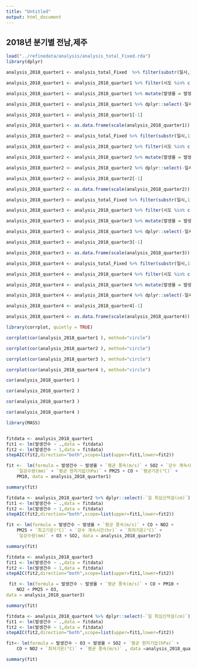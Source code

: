 ```yaml
---
title: "Untitled"
output: html_document
---
```


##  2018년 분기별 전남,제주

```r

load("../refinedata/analysis/analysis_total_Fixed.rda")
library(dplyr)


```

```r

analysis_2018_quarter1 <- analysis_total_Fixed  %>% filter(substr(일시,1,7)=='2017-12'|substr(일시,1,7)=='2018-01'|substr(일시,1,7)=='2018-02')

analysis_2018_quarter1 <- analysis_2018_quarter1 %>% filter(시도 %in% c("전남","제주")) 

analysis_2018_quarter1 <- analysis_2018_quarter1 %>% mutate(발생율 = 발생건수/인구수*10000)

analysis_2018_quarter1 <- analysis_2018_quarter1 %>% dplyr::select(-일시,-시도,-PM10등급,-PM25등급,-년도,-인구수,-`최다풍향(16방위)`)

analysis_2018_quarter1 <- analysis_2018_quarter1[-1]

analysis_2018_quarter1 <- as.data.frame(scale(analysis_2018_quarter1))


```


```r

analysis_2018_quarter2 <- analysis_total_Fixed %>% filter(substr(일시,1,7)=='2018-03'|substr(일시,1,7)=='2018-04'|substr(일시,1,7)=='2018-05')

analysis_2018_quarter2 <- analysis_2018_quarter2 %>% filter(시도 %in% c("전남","제주")) 

analysis_2018_quarter2 <- analysis_2018_quarter2 %>% mutate(발생율 = 발생건수/인구수*10000)

analysis_2018_quarter2 <- analysis_2018_quarter2 %>% dplyr::select(-일시,-시도,-PM10등급,-PM25등급,-년도,-인구수,-`최다풍향(16방위)`)

analysis_2018_quarter2 <- analysis_2018_quarter2[-1]

analysis_2018_quarter2 <- as.data.frame(scale(analysis_2018_quarter2))

```


```r

analysis_2018_quarter3 <- analysis_total_Fixed %>% filter(substr(일시,1,7)=='2018-06'|substr(일시,1,7)=='2018-07'|substr(일시,1,7)=='2018-08')

analysis_2018_quarter3 <- analysis_2018_quarter3 %>% filter(시도 %in% c("전남","제주"))

analysis_2018_quarter3 <- analysis_2018_quarter3 %>% mutate(발생율 = 발생건수/인구수*10000)

analysis_2018_quarter3 <- analysis_2018_quarter3 %>% dplyr::select(-일시,-시도,-PM10등급,-PM25등급,-년도,-인구수,-`최다풍향(16방위)`,-`일 최심신적설(cm)`,-`일강수량(mm)`,-`강수 계속시간(hr)`)

analysis_2018_quarter3 <- analysis_2018_quarter3[-1]

analysis_2018_quarter3 <- as.data.frame(scale(analysis_2018_quarter3))

```


```r

analysis_2018_quarter4 <- analysis_total_Fixed %>% filter(substr(일시,1,7)=='2018-09'|substr(일시,1,7)=='2018-10'|substr(일시,1,7)=='2018-11')

analysis_2018_quarter4 <- analysis_2018_quarter4 %>% filter(시도 %in% c("전남","제주")) 

analysis_2018_quarter4 <- analysis_2018_quarter4 %>% mutate(발생율 = 발생건수/인구수*10000)

analysis_2018_quarter4 <- analysis_2018_quarter4 %>% dplyr::select(-일시,-시도,-PM10등급,-PM25등급,-년도,-인구수,-`최다풍향(16방위)`)

analysis_2018_quarter4 <- analysis_2018_quarter4[-1]

analysis_2018_quarter4 <- as.data.frame(scale(analysis_2018_quarter4))

```



```r

library(corrplot, quietly = TRUE)

corrplot(cor(analysis_2018_quarter1 ), method="circle")

```


```r
corrplot(cor(analysis_2018_quarter2 ), method="circle")

```


```r
corrplot(cor(analysis_2018_quarter3 ), method="circle")

```


```r
corrplot(cor(analysis_2018_quarter4 ), method="circle")

```

```r
cor(analysis_2018_quarter1 )

```


```r
cor(analysis_2018_quarter2 )

```

```r
cor(analysis_2018_quarter3 )

```

```r
cor(analysis_2018_quarter4 )

```


```r

library(MASS)


fitdata <- analysis_2018_quarter1
fit1 <- lm(발생건수 ~ .,data = fitdata)
fit2 <- lm(발생건수 ~ 1,data = fitdata)
stepAIC(fit2,direction="both",scope=list(upper=fit1,lower=fit2))

```

```r
fit <-  lm(formula = 발생건수 ~ 발생율 + `평균 풍속(m/s)` + SO2 + `강수 계속시간(hr)` + 
    `일강수량(mm)` + `평균 현지기압(hPa)` + PM25 + CO + `평균기온(°C)` + 
    PM10, data = analysis_2018_quarter1)

summary(fit)

```



```r
fitdata <- analysis_2018_quarter2 %>% dplyr::select(-`일 최심신적설(cm)`)
fit1 <- lm(발생건수 ~ .,data = fitdata)
fit2 <- lm(발생건수 ~ 1,data = fitdata)
stepAIC(fit2,direction="both",scope=list(upper=fit1,lower=fit2))

```

```r
fit <- lm(formula = 발생건수 ~ 발생율 + `평균 풍속(m/s)` + CO + NO2 + 
    PM25 + `최고기온(°C)` + `강수 계속시간(hr)` + `최저기온(°C)` + 
    `일강수량(mm)` + O3 + SO2, data = analysis_2018_quarter2)

summary(fit)

```


```r
fitdata <- analysis_2018_quarter3
fit1 <- lm(발생건수 ~ .,data = fitdata)
fit2 <- lm(발생건수 ~ 1,data = fitdata)
stepAIC(fit2,direction="both",scope=list(upper=fit1,lower=fit2))

```

```r
 fit <- lm(formula = 발생건수 ~ 발생율 + `평균 풍속(m/s)` + CO + PM10 + 
    NO2 + PM25 + O3, 
data = analysis_2018_quarter3)

summary(fit)

```


```r
fitdata <- analysis_2018_quarter4 %>% dplyr::select(-`일 최심신적설(cm)`)
fit1 <- lm(발생건수 ~ .,data = fitdata)
fit2 <- lm(발생건수 ~ 1,data = fitdata)
stepAIC(fit2,direction="both",scope=list(upper=fit1,lower=fit2))

```

```r
fit<- lm(formula = 발생건수 ~ O3 + 발생율 + SO2 + `평균 현지기압(hPa)` + 
    CO + NO2 + `최저기온(°C)` + `평균 풍속(m/s)` , data =analysis_2018_quarter4)

summary(fit)

```

